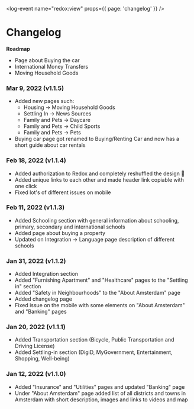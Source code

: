 <log-event name="redox:view" props={{ page: 'changelog' }} />

# Changelog

**Roadmap**
- Page about Buying the car
- International Money Transfers
- Moving Household Goods

### Mar 9, 2022 (v1.1.5)
- Added new pages such:
  - Housing -> Moving Household Goods
  - Settling In -> News Sources
  - Family and Pets -> Daycare
  - Family and Pets -> Child Sports
  - Family and Pets -> Pets
- Buying car page got renamed to Buying/Renting Car and now has a short guide about car rentals

### Feb 18, 2022 (v1.1.4)
- Added authorization to Redox and completely reshuffled the design 🥳
- Added unique links to each other and made header link copiable with one click
- Fixed lot's of different issues on mobile

### Feb 11, 2022 (v1.1.3)
- Added Schooling section with general information about schooling, primary, secondary and international schools
- Added page about buying a property
- Updated on Integration -> Language page description of different schools

### Jan 31, 2022 (v1.1.2)
- Added Integration section
- Added "Furnishing Apartment" and "Healthcare" pages to the "Settling in" section
- Added "Safety in Neighbourhoods" to the "About Amsterdam" page
- Added changelog page
- Fixed issue on the mobile with some elements on "About Amsterdam" and "Banking" pages

### Jan 20, 2022 (v1.1.1)
- Added Transportation section (Bicycle, Public Transportation and Driving License)
- Added Settling-in section (DigiD, MyGovernment, Entertainment, Shopping, Well-being)

### Jan 12, 2022 (v1.1.0)
- Added "Insurance" and "Utilities" pages and updated "Banking" page
- Under "About Amsterdam" page added list of all districts and towns in Amsterdam with short description, images and links to videos and map
